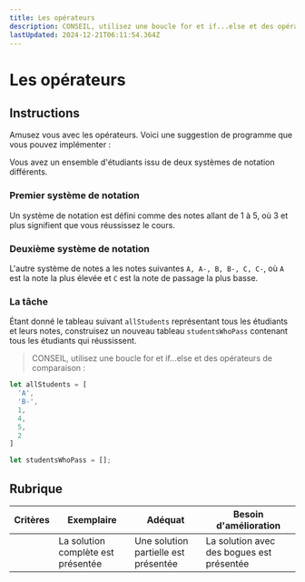 ```yaml
---
title: Les opérateurs
description: CONSEIL, utilisez une boucle for et if...else et des opérateurs de comparaison :
lastUpdated: 2024-12-21T06:11:54.364Z
---
```


# Les opérateurs

## Instructions

Amusez vous avec les opérateurs. Voici une suggestion de programme que vous pouvez implémenter :

Vous avez un ensemble d'étudiants issu de deux systèmes de notation différents.

### Premier système de notation

Un système de notation est défini comme des notes allant de 1 à 5, où 3 et plus signifient que vous réussissez le cours.

### Deuxième système de notation

L'autre système de notes a les notes suivantes `A, A-, B, B-, C, C-`, où `A` est la note la plus élevée et `C` est la note de passage la plus basse.

### La tâche

Étant donné le tableau suivant `allStudents` représentant tous les étudiants et leurs notes, construisez un nouveau tableau `studentsWhoPass` contenant tous les étudiants qui réussissent.

> CONSEIL, utilisez une boucle for et if...else et des opérateurs de comparaison :

```javascript
let allStudents = [
  'A',
  'B-',
  1,
  4,
  5,
  2
]

let studentsWhoPass = [];
```

## Rubrique

| Critères | Exemplaire | Adéquat | Besoin d'amélioration |
| -------- | ------------------------------ | ----------------------------- | ------------------------------- |
|          | La solution complète est présentée | Une solution partielle est présentée | La solution avec des bogues est présentée |
